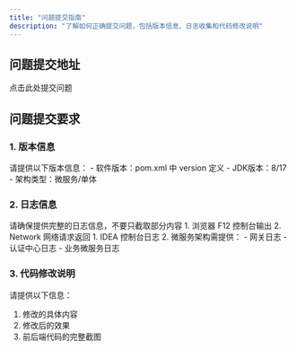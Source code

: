 ```yaml
---
title: "问题提交指南"
description: "了解如何正确提交问题，包括版本信息、日志收集和代码修改说明"
---
```


## 问题提交地址

<Card title="问题提交" icon="link" href="https://gitee.com/log4j/pig/issues">
  点击此处提交问题
</Card>

## 问题提交要求

### 1. 版本信息

<Note>
请提供以下版本信息：
- 软件版本：pom.xml 中 version 定义
- JDK版本：8/17
- 架构类型：微服务/单体
</Note>

### 2. 日志信息

<Warning>
请确保提供完整的日志信息，不要只截取部分内容
</Warning>

<Tabs>
  <Tab title="前端日志">
    1. 浏览器 F12 控制台输出
    2. Network 网络请求返回
  </Tab>
  <Tab title="后端日志">
    1. IDEA 控制台日志
    2. 微服务架构需提供：
       - 网关日志
       - 认证中心日志
       - 业务微服务日志
  </Tab>
</Tabs>

### 3. 代码修改说明

请提供以下信息：
1. 修改的具体内容
2. 修改后的效果
3. 前后端代码的完整截图





## 
